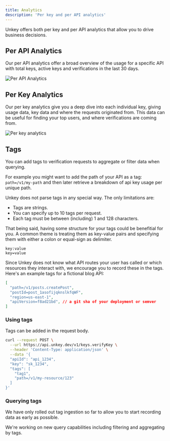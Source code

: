 ```yaml
---
title: Analytics
description: 'Per key and per API analytics'
---
```


Unkey offers both per key and per API analytics that allow you to drive business decisions.

## Per API Analytics

Our per API analytics offer a broad overview of the usage for a specific API with total keys, active keys and verifications in the last 30 days.

<Frame caption="Per API Analytics">
  <img src="/images/per-api-analytics.png" alt="Per API Analytics"/>
</Frame>


## Per Key Analytics

Our per key analytics give you a deep dive into each individual key, giving usage data, key data and where the requests originated from. This data can be useful for finding your top users, and where verifications are coming from.

<Frame caption="Per key Analytics">
  <img src="/images/per-key-analytics.png" alt="Per key analytics"/>
</Frame>


## Tags

You can add tags to verification requests to aggregate or filter data when querying.

For example you might want to add the path of your API as a tag: `path=/v1/my-path` and then later retrieve a breakdown of api key usage per unique path.

Unkey does not parse tags in any special way.
The only limitations are:
- Tags are strings.
- You can specify up to 10 tags per request.
- Each tag must be between (including) 1 and 128 characters.

That being said, having some structure for your tags could be benefitial for you.
A common theme is treating them as key-value pairs and specifying them with either a colon or equal-sign as delimiter.
```
key:value
key=value
```

Since Unkey does not know what API routes your user has called or which resources they interact with, we encourage you to record these in the tags.
Here's an example tags for a fictional blog API:


```json
[
  "path=/v1/posts.createPost",
  "postId=post_1asofijqknslkfqWF",
  "region=us-east-1",
  "apiVersion=f8ad21bd", // a git sha of your deployment or semver
]
```

### Using tags

Tags can be added in the request body.

```bash Providing Tags {7-10}
curl --request POST \
  --url https://api.unkey.dev/v1/keys.verifyKey \
  --header 'Content-Type: application/json' \
  --data '{
  "apiId": "api_1234",
  "key": "sk_1234",
  "tags": [
    "tag1",
    "path=/v1/my-resource/123"
  ]
}'
```


### Querying tags

We have only rolled out tag ingestion so far to allow you to start recording data as early as possible.

We're working on new query capabilities including filtering and aggregating by tags.
